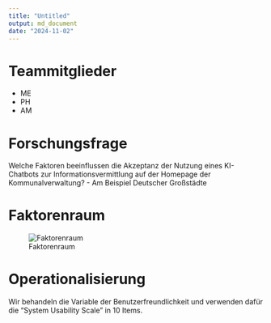 ```yaml
---
title: "Untitled"
output: md_document
date: "2024-11-02"
---
```

# Teammitglieder
* ME
* PH
* AM

# Forschungsfrage 
Welche Faktoren beeinflussen die Akzeptanz der Nutzung eines KI-Chatbots zur Informationsvermittlung auf der Homepage der Kommunalverwaltung? - Am Beispiel Deutscher Großstädte

# Faktorenraum
![Faktorenraum](readme_files/Faktorenraum.JPG)

# Operationalisierung
Wir behandeln die Variable der Benutzerfreundlichkeit und verwenden dafür die "System Usability Scale" in 10 Items.